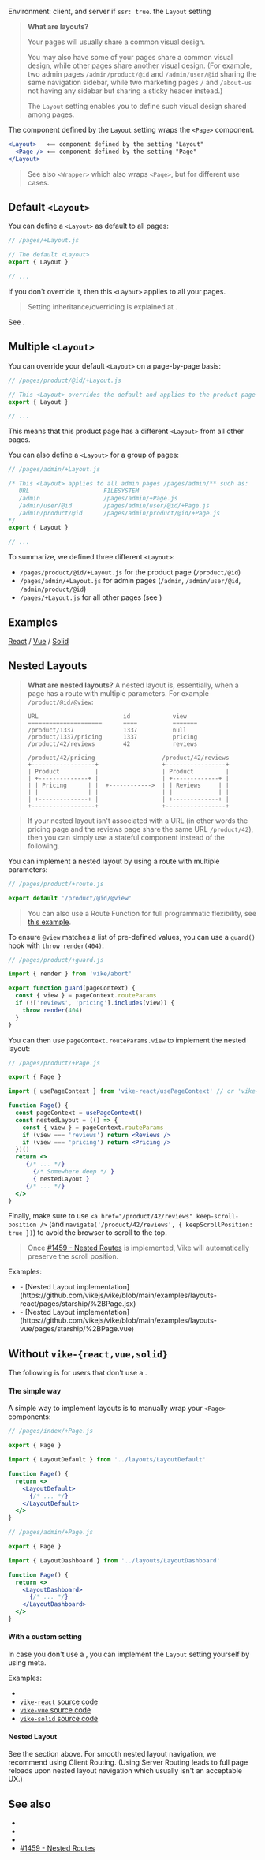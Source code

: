 
Environment: client, and server if <Link href="/ssr">`ssr: true`</Link>.
<ImplementedBy>the `Layout` setting</ImplementedBy>

> **What are layouts?**
>
> Your pages will usually share a common visual design.
>
> You may also have some of your pages share a common visual design, while other pages share another visual design. (For example, two admin pages `/admin/product/@id` and `/admin/user/@id` sharing the same navigation sidebar, while two marketing pages `/` and `/about-us` not having any sidebar but sharing a sticky header instead.)
>
> The `Layout` setting enables you to define such visual design shared among pages.

The component defined by the `Layout` setting wraps the <Link href="/Page">`<Page>` component</Link>.

```jsx
<Layout>   ⟸ component defined by the setting "Layout"
  <Page /> ⟸ component defined by the setting "Page"
</Layout>
```

> See also <Link href="/Wrapper">`<Wrapper>`</Link> which also wraps `<Page>`, but for different use cases.


## Default `<Layout>`

You can define a `<Layout>` as default to all pages:

```js
// /pages/+Layout.js

// The default <Layout>
export { Layout }

// ...
```

If you don't override it, then this `<Layout>` applies to all your pages.

> Setting inheritance/overriding is explained at <Link href="/config#inheritance" />.

See <Link href="#examples" />.

## Multiple `<Layout>`

You can override your default `<Layout>` on a page-by-page basis:

```js
// /pages/product/@id/+Layout.js

// This <Layout> overrides the default and applies to the product page /product/@id
export { Layout }

// ...
```

This means that this product page has a different `<Layout>` from all other pages.

You can also define a `<Layout>` for a group of pages:

```js
// /pages/admin/+Layout.js

/* This <Layout> applies to all admin pages /pages/admin/** such as:
   URL                     FILESYSTEM
   /admin                  /pages/admin/+Page.js
   /admin/user/@id         /pages/admin/user/@id/+Page.js
   /admin/product/@id      /pages/admin/product/@id/+Page.js
*/
export { Layout }

// ...
```

To summarize, we defined three different `<Layout>`:
 - `/pages/product/@id/+Layout.js` for the product page (`/product/@id`)
 - `/pages/admin/+Layout.js` for admin pages (`/admin`, `/admin/user/@id`, `/admin/product/@id`)
 - `/pages/+Layout.js` for all other pages (see <Link href="#default-layout" />)

## Examples

[React](https://github.com/vikejs/vike-react/blob/main/examples/minimal/pages/%2Bconfig.js) / [Vue](https://github.com/vikejs/vike-vue/blob/main/examples/minimal/pages/%2BLayout.vue) / [Solid](https://github.com/vikejs/vike-solid/blob/main/examples/basic/pages/%2BLayout.ts)


## Nested Layouts

> **What are nested layouts?** A nested layout is, essentially, when a page has a route with multiple parameters. For example `/product/@id/@view`:
> ```
> URL                        id            view
> =====================      ====          =======
> /product/1337              1337          null
> /product/1337/pricing      1337          pricing
> /product/42/reviews        42            reviews
> ```
> ```
> /product/42/pricing                   /product/42/reviews
> +------------------+                  +-----------------+
> | Product          |                  | Product         |
> | +--------------+ |                  | +-------------+ |
> | | Pricing      | |  +------------>  | | Reviews     | |
> | |              | |                  | |             | |
> | +--------------+ |                  | +-------------+ |
> +------------------+                  +-----------------+
> ```

> If your nested layout isn't associated with a URL (in other words the pricing page and the reviews page share the same URL `/product/42`), then you can simply use a stateful component instead of the following.

You can implement a nested layout by using a route with multiple parameters:

```js
// /pages/product/+route.js

export default '/product/@id/@view'
```

> You can also use a <Link href="/route-function">Route Function</Link> for full programmatic flexibility, see [this example](https://gist.github.com/brillout/a75fd8430dbc562dd10e69007121fea0).


To ensure `@view` matches a list of pre-defined values, you can use a <Link href="/guard">`guard()`</Link> hook with <Link href="/render">`throw render(404)`</Link>:

```js
// /pages/product/+guard.js

import { render } from 'vike/abort'

export function guard(pageContext) {
  const { view } = pageContext.routeParams
  if (!['reviews', 'pricing'].includes(view)) {
    throw render(404)
  }
}
```

You can then use `pageContext.routeParams.view` to implement the nested layout:

```jsx
// /pages/product/+Page.js

export { Page }

import { usePageContext } from 'vike-react/usePageContext' // or 'vike-vue' / 'vike-solid'

function Page() {
  const pageContext = usePageContext()
  const nestedLayout = (() => {
    const { view } = pageContext.routeParams
    if (view === 'reviews') return <Reviews />
    if (view === 'pricing') return <Pricing />
  })()
  return <>
     {/* ... */}
       {/* Somewhere deep */ }
       { nestedLayout }
     {/* ... */}
  </>
}
```

Finally, make sure to use <Link href="/clientRouting#settings">`<a href="/product/42/reviews" keep-scroll-position />`</Link> (and <Link href="/navigate#options">`navigate('/product/42/reviews', { keepScrollPosition: true })`</Link>) to avoid the browser to scroll to the top.

> Once [#1459 - Nested Routes](https://github.com/vikejs/vike/issues/1459) is implemented, Vike will automatically preserve the scroll position.

Examples:
 - <RepoLink path="/examples/layouts-react/" />
   - [Nested Layout implementation](https://github.com/vikejs/vike/blob/main/examples/layouts-react/pages/starship/%2BPage.jsx)
 - <RepoLink path="/examples/layouts-vue/" />
   - [Nested Layout implementation](https://github.com/vikejs/vike/blob/main/examples/layouts-vue/pages/starship/%2BPage.vue)


## Without `vike-{react,vue,solid}`

The following is for users that don't use a <UiFrameworkExtension />.

#### The simple way

A simple way to implement layouts is to manually wrap your `<Page>` components:

```jsx
// /pages/index/+Page.js

export { Page }

import { LayoutDefault } from '../layouts/LayoutDefault'

function Page() {
  return <>
    <LayoutDefault>
      {/* ... */}
    </LayoutDefault>
  </>
}
```

```jsx
// /pages/admin/+Page.js

export { Page }

import { LayoutDashboard } from '../layouts/LayoutDashboard'

function Page() {
  return <>
    <LayoutDashboard>
      {/* ... */}
    </LayoutDashboard>
  </>
}
```

#### With a custom setting

In case you don't use a <UiFrameworkExtension />, you can implement the `Layout` setting yourself by using <Link href="/meta">meta</Link>.

Examples:
 - <Link href="/meta#example-layout" doNotInferSectionTitle />
 - [`vike-react` source code](https://github.com/vikejs/vike-react/blob/main/packages/vike-react)
 - [`vike-vue` source code](https://github.com/vikejs/vike-vue/blob/main/packages/vike-vue)
 - [`vike-solid` source code](https://github.com/vikejs/vike-solid/blob/main/vike-solid)


#### Nested Layout

See the <Link href="#nested-layouts" /> section above. For smooth nested layout navigation, we recommend using <Link href="/clientRouting">Client Routing</Link>. (Using <Link href="/server-routing">Server Routing</Link> leads to full page reloads upon nested layout navigation which usually isn't an acceptable UX.)


## See also

- <Link href="/Wrapper" />
- <Link href="/usePageContext" />
- <Link href="/Page" />
- [#1459 - Nested Routes](https://github.com/vikejs/vike/issues/1459)
